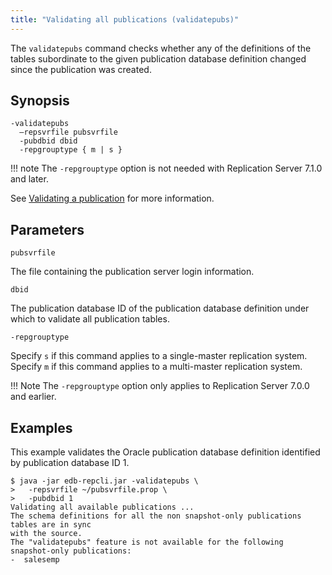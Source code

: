 ```yaml
---
title: "Validating all publications (validatepubs)"
---
```


<div id="validate_all_publications" class="registered_link"></div>

The `validatepubs` command checks whether any of the definitions of the tables subordinate to the given publication database definition changed since the publication was created.

## Synopsis

```text
-validatepubs
  –repsvrfile pubsvrfile
  -pubdbid dbid
  -repgrouptype { m | s }
```
!!! note
    The `-repgrouptype` option is not needed with Replication Server 7.1.0 and later.

See [Validating a publication](../../07_common_operations/06_managing_publication/05_validating_publication/#validating_publication) for more information.

## Parameters

`pubsvrfile`

The file containing the publication server login information.

`dbid`

The publication database ID of the publication database definition under which to validate all publication tables.

`-repgrouptype`

Specify `s` if this command applies to a single-master replication system. Specify `m` if this command applies to a multi-master replication system.

!!! Note
    The `-repgrouptype` option only applies to Replication Server 7.0.0 and earlier.

## Examples

This example validates the Oracle publication database definition identified by publication database ID 1.

```text
$ java -jar edb-repcli.jar -validatepubs \
>   -repsvrfile ~/pubsvrfile.prop \
>   -pubdbid 1 
Validating all available publications ...
The schema definitions for all the non snapshot-only publications tables are in sync
with the source.
The "validatepubs" feature is not available for the following snapshot-only publications:
-  salesemp
```

